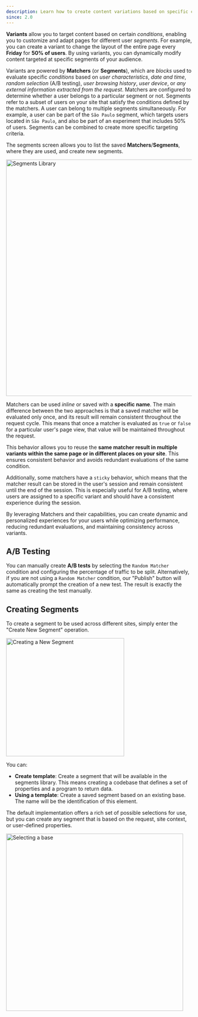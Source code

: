 ```yaml
---
description: Learn how to create content variations based on specific conditions
since: 2.0
---
```


**Variants** allow you to target content based on certain _conditions_, enabling
you to customize and adapt pages for different user _segments_. For example, you
can create a variant to change the layout of the entire page every **Friday**
for **50% of users**. By using variants, you can dynamically modify content
targeted at specific segments of your audience.

Variants are powered by **Matchers** (or **Segments**), which are _blocks_ used
to evaluate specific _conditions_ based on _user characteristics_, _date and
time_, _random selection_ (A/B testing), _user browsing history_, _user device_,
or _any external information extracted from the request_. Matchers are
configured to determine whether a user belongs to a particular segment or not.
Segments refer to a subset of users on your site that satisfy the conditions
defined by the matchers. A user can belong to multiple segments simultaneously.
For example, a user can be part of the `São Paulo` segment, which targets users
located in `São Paulo`, and also be part of an experiment that includes 50% of
users. Segments can be combined to create more specific targeting criteria.

The segments screen allows you to list the saved **Matchers**/**Segments**,
where they are used, and create new segments.

<Frame><img width="640" alt="Segments Library" src="https://deco.cx/docs/cms-capabilities/segments/segments1.png"/></Frame>

Matchers can be used _inline_ or saved with a **specific name**. The main
difference between the two approaches is that a saved matcher will be evaluated
only once, and its result will remain consistent throughout the request cycle.
This means that once a matcher is evaluated as `true` or `false` for a
particular user's page view, that value will be maintained throughout the
request.

This behavior allows you to reuse the **same matcher result in multiple variants
within the same page or in different places on your site**. This ensures
consistent behavior and avoids redundant evaluations of the same condition.

Additionally, some matchers have a `sticky` behavior, which means that the
matcher result can be stored in the user's session and remain consistent until
the end of the session. This is especially useful for A/B testing, where users
are assigned to a specific variant and should have a consistent experience
during the session.

By leveraging Matchers and their capabilities, you can create dynamic and
personalized experiences for your users while optimizing performance, reducing
redundant evaluations, and maintaining consistency across variants.

## A/B Testing

You can manually create **A/B tests** by selecting the `Random Matcher`
condition and configuring the percentage of traffic to be split. Alternatively,
if you are not using a `Random Matcher` condition, our "Publish" button will
automatically prompt the creation of a new test. The result is exactly the same
as creating the test manually.

## Creating Segments

To create a segment to be used across different sites, simply enter the "Create
New Segment" operation.

<Frame><img width="320" alt="Creating a New Segment" src="https://deco.cx/docs/cms-capabilities/segments/segments2.png"/></Frame>

You can:

- **Create template**: Create a segment that will be available in the segments
  library. This means creating a codebase that defines a set of properties and a
  program to return data.
- **Using a template**: Create a saved segment based on an existing base. The
  name will be the identification of this element.

The default implementation offers a rich set of possible selections for use, but
you can create any segment that is based on the request, site context, or
user-defined properties.

<Frame><img width="480" alt="Selecting a base" src="https://deco.cx/docs/cms-capabilities/segments/segments3.png"/></Frame>
